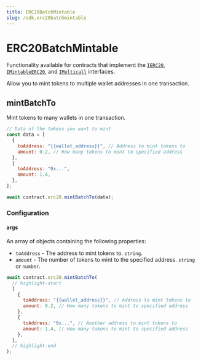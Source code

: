 ```yaml
---
title: ERC20BatchMintable
slug: /sdk.erc20batchmintable
---
```


# ERC20BatchMintable

Functionality available for contracts that implement the
[`IERC20`](/contracts/IERC20),
[`IMintableERC20`](/contracts/IMintableERC20),
and [`IMulticall`](/contracts/IMulticall) interfaces.

Allow you to mint tokens to multiple wallet addresses in one transaction.

## mintBatchTo

Mint tokens to many wallets in one transaction.

```javascript
// Data of the tokens you want to mint
const data = [
  {
    toAddress: "{{wallet_address}}", // Address to mint tokens to
    amount: 0.2, // How many tokens to mint to specified address
  },
  {
    toAddress: "0x...",
    amount: 1.4,
  },
];

await contract.erc20.mintBatchTo(data);
```

### Configuration

#### args

An array of objects containing the following properties:

- `toAddress` - The address to mint tokens to. `string`.
- `amount` - The number of tokens to mint to the specified address. `string` or `number`.

```javascript
await contract.erc20.mintBatchTo(
  // highlight-start
  [
    {
      toAddress: "{{wallet_address}}", // Address to mint tokens to
      amount: 0.2, // How many tokens to mint to specified address
    },
    {
      toAddress: "0x...", // Another address to mint tokens to
      amount: 1.4, // How many tokens to mint to specified address
    },
  ],
  // highlight-end
);
```
